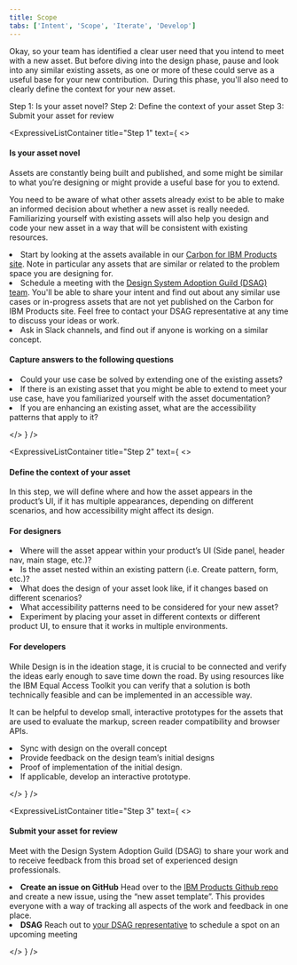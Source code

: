 ```yaml
---
title: Scope
tabs: ['Intent', 'Scope', 'Iterate', 'Develop']
---
```


<PageDescription>

Okay, so your team has identified a clear user need that you intend to meet with a new asset. But before diving into the design phase, pause and look into any similar existing assets, as one or more of these could serve as a useful base for your new contribution. 
During this phase, you'll also need to clearly define the context for your new asset.

</PageDescription>

<CardGroup>
  <MiniCard title="Custom asset scoping worksheet" actionIcon="launch" href="https://ibm.box.com/s/fkhbtb4vqc7ge7zqo62olli73soti3qr" />
</CardGroup>

<AnchorLinks>
  <AnchorLink to="#step-1">Step 1: Is your asset novel?</AnchorLink>
  <AnchorLink to="#step-2">Step 2: Define the context of your asset</AnchorLink>
  <AnchorLink to="#step-3">Step 3: Submit your asset for review</AnchorLink>
</AnchorLinks>

<br />

<div id="step-1" />

<ExpressiveListContainer title="Step 1" text={
<>

#### Is your asset novel

Assets are constantly being built and published, and some might be similar to what you’re designing or might provide a useful base for you to extend.

You need to be aware of what other assets already exist to be able to make an informed decision about whether a new asset is really needed. Familiarizing yourself with existing assets will also help you design and code your new asset in a way that will be consistent with existing resources. 

<EnumerationCards>
  <li>
    Start by looking at the assets available in our <a href="../../overview/asset-index">Carbon for IBM Products site</a>. Note in particular any assets that are similar or related to the problem space you are designing for.
  </li>
  <li>
    Schedule a meeting with the <a href="https://pages.github.ibm.com/cdai-design/pal/overview/contacts">Design System Adoption Guild (DSAG) team</a>. You'll be able to share your intent and find out about any similar use cases or in-progress assets that are not yet published on the Carbon for IBM Products site. Feel free to contact your DSAG representative at any time to discuss your ideas or work.
  </li>
  <li>
    Ask in Slack channels, and find out if anyone is working on a similar concept.
  </li>
</EnumerationCards>


#### Capture answers to the following questions

<EnumerationCards>
  <li>
    Could your use case be solved by extending one of the existing assets?
  </li>
  <li>
    If there is an existing asset that you might be able to extend to meet your use case, have you familiarized yourself with the asset documentation?
  </li>
  <li>
    If you are enhancing an existing asset, what are the accessibility patterns that apply to it?
  </li>
</EnumerationCards>

</>
} />

<div id="step-2" />

<ExpressiveListContainer title="Step 2" text={
<>

#### Define the context of your asset

In this step, we will define where and how the asset appears in the product’s UI, if it has multiple appearances, depending on different scenarios, and how accessibility might affect its design.

#### For designers

<EnumerationCards color="cyan10">
  <li>
    Where will the asset appear within your product’s UI (Side panel, header nav, main stage, etc.)?
  </li>
  <li>
    Is the asset nested within an existing pattern (i.e. Create pattern, form, etc.)?
  </li>
  <li>
    What does the design of your asset look like, if it changes based on different scenarios?
  </li>
  <li>
    What accessibility patterns need to be considered for your new asset?
  </li>
  <li>
    Experiment by placing your asset in different contexts or different product UI, to ensure that it works in multiple environments.
  </li>
</EnumerationCards>

<CardGroup>
  <MiniCard title="IBM Equal Access Toolkit for design" actionIcon="launch" href="https://www.ibm.com/able/toolkit/design" />
</CardGroup>

#### For developers

While Design is in the ideation stage, it is crucial to be connected and verify the ideas early enough to save time down the road. By using resources like the IBM Equal Access Toolkit you can verify that a solution is both technically feasible and can be implemented in an accessible way.

It can be helpful to develop small, interactive prototypes for the assets that are used to evaluate the markup, screen reader compatibility and browser APIs.

<EnumerationCards color="green10">
  <li>
    Sync with design on the overall concept
  </li>
  <li>
    Provide feedback on the design team’s initial designs
  </li>
  <li>
    Proof of implementation of the initial design.
  </li>
  <li>
    If applicable, develop an interactive prototype.
  </li>
</EnumerationCards>

<CardGroup>
  <MiniCard title="IBM Accessibility Requirements" actionIcon="launch" href="https://www.ibm.com/able/requirements/requirements" />
  <MiniCard title="Developers Accessibility Toolkit" actionIcon="launch" href="https://www.ibm.com/able/toolkit/develop" />
</CardGroup>

</>
} />

<div id="step-3" />

<ExpressiveListContainer title="Step 3" text={
<>

#### Submit your asset for review

Meet with the Design System Adoption Guild (DSAG) to share your work and to receive feedback from this broad set of experienced design professionals. 

<EnumerationCards>
  <li>
    <strong>Create an issue on GitHub</strong>
    Head over to the <a href="https://github.ibm.com/CDAI-design/pal/issues/new/choose">IBM Products Github repo</a> and create a new issue, using the “new asset template”. This provides everyone with a way of tracking all aspects of the work and feedback in one place.
  </li>
  <li>
    <strong>DSAG</strong>
    Reach out to <a href="https://pages.github.ibm.com/cdai-design/pal/overview/contacts">your DSAG representative</a> to schedule a spot on an upcoming  meeting
  </li>
</EnumerationCards>

</>
} />
